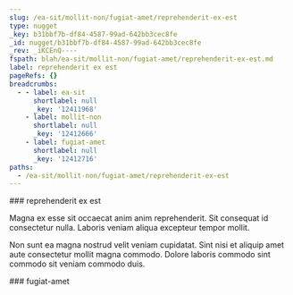 ```yaml
---
slug: /ea-sit/mollit-non/fugiat-amet/reprehenderit-ex-est
type: nugget
_key: b31bbf7b-df84-4587-99ad-642bb3cec8fe
_id: nugget/b31bbf7b-df84-4587-99ad-642bb3cec8fe
_rev: _iKCEnQ----
fspath: blah/ea-sit/mollit-non/fugiat-amet/reprehenderit-ex-est.md
label: reprehenderit ex est
pageRefs: {}
breadcrumbs:
  - - label: ea-sit
      shortlabel: null
      _key: '12411968'
    - label: mollit-non
      shortlabel: null
      _key: '12412666'
    - label: fugiat-amet
      shortlabel: null
      _key: '12412716'
paths:
  - /ea-sit/mollit-non/fugiat-amet/reprehenderit-ex-est
---
```


<NuggetArea>
<Nugget slug="/ea-sit/mollit-non/fugiat-amet/reprehenderit-ex-est" type="nugget" _key="b31bbf7b-df84-4587-99ad-642bb3cec8fe" _id="nugget/b31bbf7b-df84-4587-99ad-642bb3cec8fe" _rev="_iKCEnQ----" fspath="blah/ea-sit/mollit-non/fugiat-amet/reprehenderit-ex-est.md" label="reprehenderit ex est" paths="/ea-sit/mollit-non/fugiat-amet/reprehenderit-ex-est">
<NuggetBody>
### reprehenderit ex est

Magna ex esse sit occaecat anim anim reprehenderit. Sit consequat id consectetur nulla. Laboris veniam aliqua excepteur tempor mollit.

Non sunt ea magna nostrud velit veniam cupidatat. Sint nisi et aliquip amet aute consectetur mollit magna commodo. Dolore laboris commodo sint commodo sit veniam commodo duis.

</NuggetBody>
<Breadcrumbs>
<Crumbs>
<Crumb _key="12411968" label="ea-sit" /><Crumb _key="12412666" label="mollit-non" /><Crumb _key="12412716" label="fugiat-amet" />
</Crumbs>
</Breadcrumbs>
</Nugget>

<NuggetsInbound>
</NuggetsInbound>
<NuggetsOutbound>
</NuggetsOutbound>
</NuggetArea>
<PassagesInbound>
<Passage direction="inbound" type="passage" _key="12412716" _id="passage/12412716" _rev="_iKCEnP6---" label="fugiat-amet" passage="fugiat-amet" fspath="blah/ea-sit/mollit-non/fugiat-amet" paths="/ea-sit/mollit-non/fugiat-amet" slug="/ea-sit/mollit-non/fugiat-amet">
<NuggetBody>
### fugiat-amet

</NuggetBody>
<Breadcrumbs>
<Crumbs>
<Crumb _key="12411968" label="ea-sit" /><Crumb _key="12412666" label="mollit-non" />
</Crumbs>
</Breadcrumbs>
</Passage>

</PassagesInbound>
<PassagesOutbound>
</PassagesOutbound>